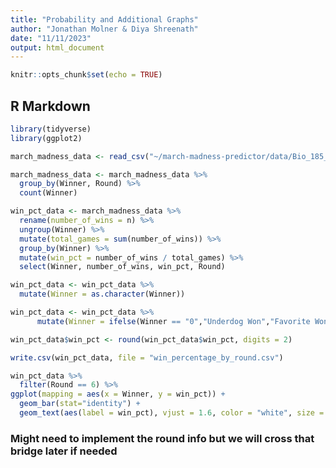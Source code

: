 ```yaml
---
title: "Probability and Additional Graphs"
author: "Jonathan Molner & Diya Shreenath"
date: "11/11/2023"
output: html_document
---
```


```r
knitr::opts_chunk$set(echo = TRUE)
```

## R Markdown

```r
library(tidyverse)
library(ggplot2)
```

```r
march_madness_data <- read_csv("~/march-madness-predictor/data/Bio_185_March_Madness_Data.csv")
```

```r
march_madness_data <- march_madness_data %>%
  group_by(Winner, Round) %>%
  count(Winner)
```

```r
win_pct_data <- march_madness_data %>%
  rename(number_of_wins = n) %>%
  ungroup(Winner) %>%
  mutate(total_games = sum(number_of_wins)) %>%
  group_by(Winner) %>%
  mutate(win_pct = number_of_wins / total_games) %>%
  select(Winner, number_of_wins, win_pct, Round)
```

```r
win_pct_data <- win_pct_data %>%
  mutate(Winner = as.character(Winner))
```

```r
win_pct_data <- win_pct_data %>%
      mutate(Winner = ifelse(Winner == "0","Underdog Won","Favorite Won"))
```

```r
win_pct_data$win_pct <- round(win_pct_data$win_pct, digits = 2)
```


```r
write.csv(win_pct_data, file = "win_percentage_by_round.csv")
```


```r
win_pct_data %>%
  filter(Round == 6) %>%
ggplot(mapping = aes(x = Winner, y = win_pct)) +
  geom_bar(stat="identity") +
  geom_text(aes(label = win_pct), vjust = 1.6, color = "white", size = 7)
```

### Might need to implement the round info but we will cross that bridge later if needed